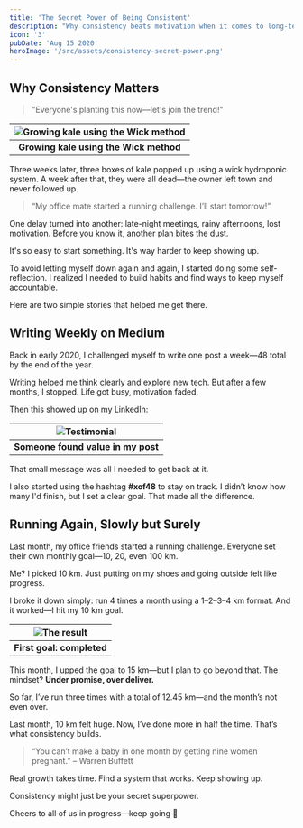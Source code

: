 ```yaml
---
title: 'The Secret Power of Being Consistent'
description: "Why consistency beats motivation when it comes to long-term progress—with personal stories to prove it."
icon: '3'
pubDate: 'Aug 15 2020'
heroImage: '/src/assets/consistency-secret-power.png'
---
```


## Why Consistency Matters

> "Everyone's planting this now—let's join the trend!"

| ![Growing kale using the Wick method](https://miro.medium.com/max/681/1*-ajruexTJ5-hsyGLJmL2ng.png) |
|:--:|
| **Growing kale using the Wick method** |

Three weeks later, three boxes of kale popped up using a wick hydroponic system. A week after that, they were all dead—the owner left town and never followed up.

> “My office mate started a running challenge. I’ll start tomorrow!”

One delay turned into another: late-night meetings, rainy afternoons, lost motivation. Before you know it, another plan bites the dust.

It's so easy to start something. It's way harder to keep showing up.

To avoid letting myself down again and again, I started doing some self-reflection. I realized I needed to build habits and find ways to keep myself accountable.

Here are two simple stories that helped me get there.

## Writing Weekly on Medium

Back in early 2020, I challenged myself to write one post a week—48 total by the end of the year.

Writing helped me think clearly and explore new tech. But after a few months, I stopped. Life got busy, motivation faded.

Then this showed up on my LinkedIn:

| ![Testimonial](https://miro.medium.com/max/467/1*aDTQbKC2iYEhGjm9zHXpow.png) |
|:--:|
| **Someone found value in my post** |

That small message was all I needed to get back at it.

I also started using the hashtag **#xof48** to stay on track. I didn’t know how many I'd finish, but I set a clear goal. That made all the difference.

## Running Again, Slowly but Surely

Last month, my office friends started a running challenge. Everyone set their own monthly goal—10, 20, even 100 km.

Me? I picked 10 km. Just putting on my shoes and going outside felt like progress.

I broke it down simply: run 4 times a month using a 1–2–3–4 km format. And it worked—I hit my 10 km goal.

| ![The result](https://miro.medium.com/max/508/1*df--837kvYdpLAExgsnYpA.png) |
|:--:|
| **First goal: completed** |

This month, I upped the goal to 15 km—but I plan to go beyond that. The mindset? **Under promise, over deliver.**

So far, I’ve run three times with a total of 12.45 km—and the month’s not even over.

Last month, 10 km felt huge. Now, I’ve done more in half the time. That’s what consistency builds.

> “You can’t make a baby in one month by getting nine women pregnant.” – Warren Buffett

Real growth takes time. Find a system that works. Keep showing up.

Consistency might just be your secret superpower.

Cheers to all of us in progress—keep going 🙌

